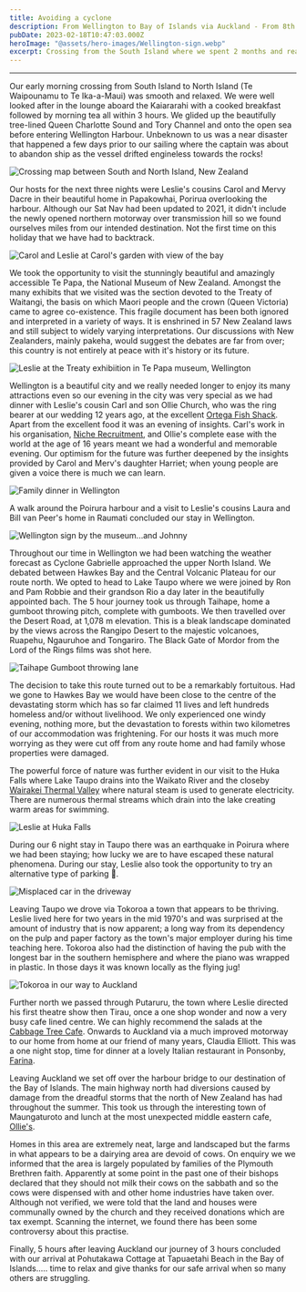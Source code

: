 ```yaml
---
title: Avoiding a cyclone
description: From Wellington to Bay of Islands via Auckland - From 8th February to 18th February 2023
pubDate: 2023-02-18T10:47:03.000Z
heroImage: "@assets/hero-images/Wellington-sign.webp"
excerpt: Crossing from the South Island where we spent 2 months and ready to start our stay in the North Island. We had the best weather in the south island while the north island was struggling with rain, storms and dramatic floodings.
---
```


***

Our early morning crossing from South Island to North Island (Te Waipounamu to Te Ika-a-Maui) was smooth and relaxed. We were well looked after in the lounge aboard the Kaiararahi with a cooked breakfast followed by morning tea all within 3 hours. We glided up the beautifully tree-lined Queen Charlotte Sound and Tory Channel and onto the open sea before entering Wellington Harbour. Unbeknown to us was a near disaster that happened a few days prior to our sailing where the captain was about to abandon ship as the vessel drifted engineless towards the rocks!

![Crossing map between South and North Island, New Zealand](/map-museum.webp "Crossing map between South and North Island, New Zealand")

Our hosts for the next three nights were Leslie's cousins Carol and Mervy Dacre in their beautiful home in Papakowhai, Porirua overlooking the harbour. Although our Sat Nav had been updated to 2021, it didn't include the newly opened northern motorway over transmission hill so we found ourselves miles from our intended destination. Not the first time on this holiday that we have had to backtrack.

![Carol and Leslie at Carol's garden with view of the bay](/dacre-home.webp "Carol and Leslie at Carol's garden with view of the bay")

We took the opportunity to visit the stunningly beautiful and amazingly accessible Te Papa, the National Museum of New Zealand. Amongst the many exhibits that we visited was the section devoted to the Treaty of Waitangi, the basis on which Maori people and the crown (Queen Victoria) came to agree co-existence. This fragile document has been both ignored and interpreted in a variety of ways. It is enshrined in 57 New Zealand laws and still subject to widely varying interpretations. Our discussions with New Zealanders, mainly pakeha, would suggest the debates are far from over; this country is not entirely at peace with it's history or its future.

![Leslie at the Treaty exhibiition in Te Papa museum, Wellington](/treaty-exhibition.webp "Leslie at the Treaty exhibiition in Te Papa museum, Wellington")

Wellington is a beautiful city and we really needed longer to enjoy its many attractions even so our evening in the city was very special as we had dinner with Leslie's cousin Carl and son Ollie Church, who was the ring bearer at our wedding 12 years ago, at the excellent [Ortega Fish Shack](http://www.ortega.co.nz/). Apart from the excellent food it was an evening of insights. Carl's work in his organisation, [Niche Recruitment](https://nicherecruitment.co.nz/), and Ollie's complete ease with the world at the age of 16 years meant we had a wonderful and memorable evening. Our optimism for the future was further deepened by the insights provided by Carol and Merv's daughter Harriet; when young people are given a voice there is much we can learn.

![Family dinner in Wellington](/family-dinner.webp "Family dinner in Wellington")

A walk around the Poirura harbour and a visit to Leslie's cousins Laura and Bill van Peer's home in Raumati concluded our stay in Wellington.

![Wellington sign by the museum...and Johnny](/wellington-harbour.webp "Wellington sign by the museum...and Johnny")

Throughout our time in Wellington we had been watching the weather forecast as Cyclone Gabrielle approached the upper North Island. We debated between Hawkes Bay and the Central Volcanic Plateau for our route north. We opted to head to Lake Taupo where we were joined by Ron and Pam Robbie and their grandson Rio a day later in the beautifully appointed bach. The 5 hour journey took us through Taihape, home a gumboot throwing pitch, complete with gumboots. We then travelled over the Desert Road, at 1,078 m elevation. This is a bleak landscape dominated by the views across the Rangipo Desert to the majestic volcanoes, Ruapehu, Ngauruhoe and Tongariro. The Black Gate of Mordor from the Lord of the Rings films was shot here.

![Taihape Gumboot throwing lane](/gumboot-game.webp "Taihape Gumboot throwing lane")

The decision to take this route turned out to be a remarkably fortuitous. Had we gone to Hawkes Bay we would have been close to the centre of the devastating storm which has so far claimed 11 lives and left hundreds homeless and/or without livelihood. We only experienced one windy evening, nothing more, but the devastation to forests within two kilometres of our accommodation was frightening. For our hosts it was much more worrying as they were cut off from any route home and had family whose properties were damaged.

The powerful force of nature was further evident in our visit to the Huka Falls where Lake Taupo drains into the Waikato River and the closeby [Wairakei Thermal Valley](https://www.wairakeitouristpark.co.nz/attractions/wairakei-natural-thermal-valley/) where natural steam is used to generate electricity. There are numerous thermal streams which drain into the lake creating warm areas for swimming.

![Leslie at Huka Falls](/huka-falls.webp "Leslie at Huka Falls")

During our 6 night stay in Taupo there was an earthquake in Poirura where we had been staying; how lucky we are to have escaped these natural phenomena. During our stay, Leslie also took the opportunity to try an alternative type of parking 🤣.

![Misplaced car in the driveway](/misplaced.webp "Misplaced car in the driveway")

Leaving Taupo we drove via Tokoroa a town that appears to be thriving. Leslie lived here for two years in the mid 1970's and was surprised at the amount of industry that is now apparent; a long way from its dependency on the pulp and paper factory as the town's major employer during his time teaching here. Tokoroa also had the distinction of having the pub with the longest bar in the southern hemisphere and where the piano was wrapped in plastic. In those days it was known locally as the flying jug!

![Tokoroa in our way to Auckland](/tokoroa.webp "Tokoroa in our way to Auckland")

Further north we passed through Putaruru, the town where Leslie directed his first theatre show then Tirau, once a one shop wonder and now a very busy cafe lined centre. We can highly recommend the salads at the [Cabbage Tree Cafe](https://www.facebook.com/Ctcafe.co.nz/?paipv=0&eav=AfYcEMUqt-m6iOZX8bsWihxu0JmvfEZONUOks5Zdj6BRu0N2M-ZBRg1HBQxFG4nvd1Y&_rdr). Onwards to Auckland via a much improved motorway to our home from home at our friend of many years, Claudia Elliott. This was a one night stop, time for dinner at a lovely Italian restaurant in Ponsonby, [Farina](https://www.farina.co.nz/).

Leaving Auckland we set off over the harbour bridge to our destination of the Bay of Islands. The main highway north had diversions caused by damage from the dreadful storms that the north of New Zealand has had throughout the summer. This took us through the interesting town of Maungaturoto and lunch at the most unexpected middle eastern cafe, [Ollie's](https://www.ollies.cafe/).

Homes in this area are extremely neat, large and landscaped but the farms in what appears to be a dairying area are devoid of cows. On enquiry we we informed that the area is largely populated by families of the Plymouth Brethren faith. Apparently at some point in the past one of their bishops declared that they should not milk their cows on the sabbath and so the cows were dispensed with and other home industries have taken over. Although not verified, we were told that the land and houses were communally owned by the church and they received donations which are tax exempt. Scanning the internet, we found there has been some controversy about this practise.

Finally, 5 hours after leaving Auckland our journey of 3 hours concluded with our arrival at Pohutakawa Cottage at Tapuaetahi Beach in the Bay of Islands..... time to relax and give thanks for our safe arrival when so many others are struggling.
